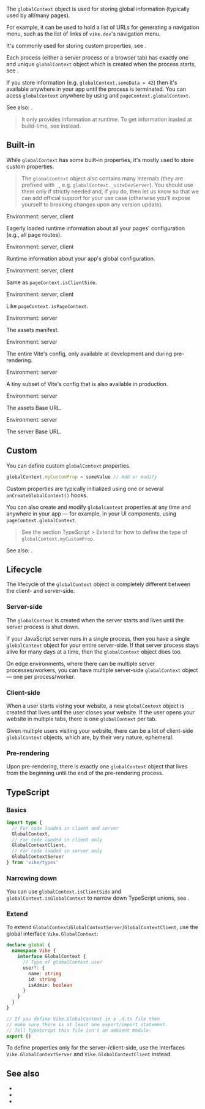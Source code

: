 
The `globalContext` object is used for storing global information (typically used by all/many pages).

For example, it can be used to hold a list of URLs for generating a navigation menu, such as the list of links of `vike.dev`'s navigation menu.

It's commonly used for storing custom properties, see <Link href="#custom" />.

Each process (either a server process or a browser tab) has exactly one and unique `globalContext` object which is created when the process starts, see <Link href="#lifecycle" />.

If you store information (e.g. `globalContext.someData = 42`) then it's available anywhere in your app until the process is terminated. You can acess `globalContext` anywhere by using <Link href="/getGlobalContext" noBreadcrumb /> and <Link href="/pageContext#globalContext">`pageContext.globalContext`</Link>.

See also: <Link href="/pageContext" />.

> It only provides information at runtime. To get information loaded at build-time, see <Link href="/getVikeConfig" /> instead.


## Built-in

While `globalContext` has some built-in properties, it's mostly used to store <Link href="#custom">custom properties</Link>.

> The `globalContext` object also contains many internals (they are prefixed with `_`, e.g. `globalContext._viteDevServer`). You should use them only if strictly needed and, if you do, then let us know so that we can add official support for your use case (otherwise you'll expose yourself to breaking changes upon any version update).

<Prop name="pages" />

Environment: server, client

Eagerly loaded runtime information about all your pages' <Link href="/config">configuration</Link> (e.g., all page routes).

<Prop name="config" />

Environment: server, client

Runtime information about your app's global <Link href="/config">configuration</Link>.

<Prop name="isClientSide" />

Environment: server, client

Same as <Link href="/pageContext#isClientSide">`pageContext.isClientSide`</Link>.

<Prop name="isGlobalContext" />

Environment: server, client

Like <Link href="/pageContext#isPageContext">`pageContext.isPageContext`</Link>.

<Prop name="assetsManifest" />

Environment: server

The <Link href="/preloading#assets-manifest">assets manifest</Link>.

<Prop name="viteConfig" />

Environment: server

The entire Vite's config, only available at development and during <Link href="/pre-rendering">pre-rendering</Link>.

<Prop name="viteConfigRuntime" />

Environment: server

A tiny subset of Vite's config that is also available in production.

<Prop name="baseAssets" />

Environment: server

The <Link href="/base-url#baseassets">assets Base URL</Link>.

<Prop name="baseServer" />

Environment: server

The <Link href="/base-url#baseserver">server Base URL</Link>.


## Custom

You can define custom `globalContext` properties.

```js
globalContext.myCustomProp = someValue // Add or modify
```

Custom properties are typically initialized using one or several <Link href="/onCreateGlobalContext">`onCreateGlobalContext()` hooks</Link>.

You can also create and modify `globalContext` properties at any time and anywhere in your app — for example, in your UI components, using <Link href="/pageContext#globalContext">`pageContext.globalContext`</Link>.

> See the section <Link href="#extend">TypeScript > Extend</Link> for how to define the type of `globalContext.myCustomProp`.

See also: <Link href="/pageContext#custom" />.


## Lifecycle

The lifecycle of the `globalContext` object is completely different between the client- and server-side.

### Server-side

The `globalContext` is created when the server starts and lives until the server process is shut down.

If your JavaScript server runs in a single process, then you have a single `globalContext` object for your entire server-side. If that server process stays alive for many days at a time, then the `globalContext` object does too.

On edge environments, where there can be multiple server processes/workers, you can have multiple server-side `globalContext` object — one per process/worker.

### Client-side

When a user starts visting your website, a new `globalContext` object is created that lives until the user closes your website. If the user opens your website in multiple tabs, there is one `globalContext` per tab.

Given multiple users visiting your website, there can be a lot of client-side `globalContext` objects, which are, by their very nature, ephemeral.

### Pre-rendering

Upon <Link href="/pre-rendering">pre-rendering</Link>, there is exactly one `globalContext` object that lives from the beginning until the end of the pre-rendering process.


## TypeScript

### Basics

```ts
import type {
  // For code loaded in client and server
  GlobalContext,
  // For code loaded in client only
  GlobalContextClient,
  // For code loaded in server only
  GlobalContextServer
} from 'vike/types'
```

### Narrowing down

You can use `globalContext.isClientSide` and `globalContext.isGlobalContext` to narrow down TypeScript unions, see <Link href="/pageContext#narrowing-down" />.

### Extend

To extend `GlobalContext`/`GlobalContextServer`/`GlobalContextClient`, use the global interface `Vike.GlobalContext`:

```ts
declare global {
  namespace Vike {
    interface GlobalContext {
      // Type of globalContext.user
      user?: {
        name: string
        id: string
        isAdmin: boolean
      }
    }
  }
}

// If you define Vike.GlobalContext in a .d.ts file then
// make sure there is at least one export/import statement.
// Tell TypeScript this file isn't an ambient module:
export {}
```

To define properties only for the server-/client-side, use the interfaces `Vike.GlobalContextServer` and `Vike.GlobalContextClient` instead.


## See also

- <Link href="/pageContext" />
- <Link href="/getGlobalContext" />
- <Link href="/onCreateGlobalContext" />
